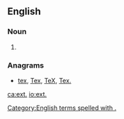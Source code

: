 ==English==

===Noun===
{{en-noun|exts.}}

# {{abbreviation of|extension|lang=en}}

===Anagrams===
* [[tex#English|tex]], [[Tex#English|Tex]], [[TeX#English|TeX]], [[Tex.#English|Tex.]]

[[Category:English terms spelled with .]]

[[ca:ext.]]
[[io:ext.]]